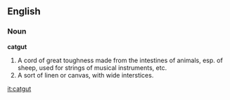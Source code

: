 ==English==
===Noun===
'''catgut'''
#A cord of great toughness made from the intestines of animals, esp. of sheep, used for strings of musical instruments, etc.
#A sort of linen or canvas, with wide interstices.

[[it:catgut]]